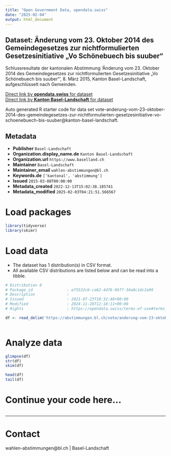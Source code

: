 ```yaml
---
title: "Open Government Data, opendata.swiss"
date: "2025-02-04"
output: html_document
---
```


## Dataset: Änderung vom 23. Oktober 2014 des Gemeindegesetzes zur nichtformulierten Gesetzesinitiative „Vo Schönebuech bis suuber“

Schlussresultate der kantonalen Abstimmung 'Änderung vom 23. Oktober 2014 des Gemeindegesetzes zur nichtformulierten Gesetzesinitiative „Vo Schönebuech bis suuber“', 8. März 2015, Kanton Basel-Landschaft, aufgeschlüsselt nach Gemeinden.

[Direct link by **opendata.swiss** for dataset](https://opendata.swiss/de/dataset/anderung-vom-23-oktober-2014-des-gemeindegesetzes-zur-nichtformulierten-gesetzesinitiative-vo-s)<br>
[Direct link by **Kanton Basel-Landschaft** for dataset](https://abstimmungen.bl.ch/vote/anderung-vom-23-oktober-2014-des-gemeindegesetzes-zur-nichtformulierten-gesetzesinitiative-vo-schoenebuech-bis-suuber/data)

Auto generated R starter code for data set vote-anderung-vom-23-oktober-2014-des-gemeindegesetzes-zur-nichtformulierten-gesetzesinitiative-vo-schoenebuech-bis-suuber@kanton-basel-landschaft.

## Metadata

- **Publisher** `Basel-Landschaft`
- **Organization.display_name.de** `Kanton Basel-Landschaft`
- **Organization.url** `https://www.baselland.ch`
- **Maintainer** `Basel-Landschaft`
- **Maintainer_email** `wahlen-abstimmungen@bl.ch`
- **Keywords.de** `['kantonal', 'abstimmung']`
- **Issued** `2015-03-08T00:00:00`
- **Metadata_created** `2022-12-13T15:02:38.185741`
- **Metadata_modified** `2025-02-03T04:21:51.566567`


# Load packages

```r

library(tidyverse)
library(skimr)

```

# Load data

-   The dataset has 1 distribution(s) in CSV format.
-   All available CSV distributions are listed below and can be read into a tibble.

```r

# Distribution 0
# Package_id               : e75532cb-ca62-4d76-96f7-34a0c1dc2a99
# Description              : 
# Issued                   : 2021-07-23T18:32:48+00:00
# Modified                 : 2024-11-28T12:18:11+00:00
# Rights                   : https://opendata.swiss/terms-of-use#terms_by

df <- read_delim('https://abstimmungen.bl.ch/vote/anderung-vom-23-oktober-2014-des-gemeindegesetzes-zur-nichtformulierten-gesetzesinitiative-vo-schoenebuech-bis-suuber/data-csv')



```

# Analyze data

```r

glimpse(df)
str(df)
skim(df)

head(df)
tail(df)

```

# Continue your code here...

```r

```

------------------------------------------------------------------------

# Contact

wahlen-abstimmungen@bl.ch | Basel-Landschaft
